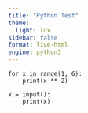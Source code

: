 ```yaml
---
title: "Python Test"
theme:
  light: lux
sidebar: false
format: live-html
engine: python3
---
```


```pyodide
for x in range(1, 6):
    print(x ** 2)
```

```pyodide
x = input():
    print(x)
```
